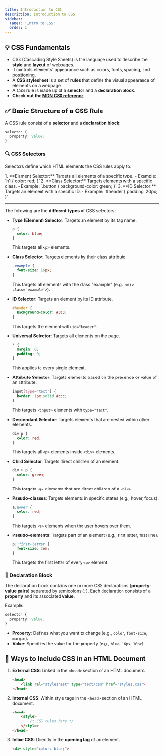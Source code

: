 ```yaml
---
title: Introduction to CSS
description: Introduction to CSS
sidebar:
  label: 'Intro to CSS'
  order: 1
---
```


## 💡 CSS Fundamentals
- CSS (Cascading Style Sheets) is the language used to describe the **style** and **layout** of webpages. 
- It controls elements' appearance such as colors, fonts, spacing, and positioning. 
- A **CSS stylesheet** is a set of **rules** that define the visual appearance of elements on a webpage. 
- A CSS rule is made up of a **selector** and a **declaration block**.
- **Check out the [MDN CSS reference
](https://developer.mozilla.org/en-US/docs/Web/CSS/Reference)**

## ✅ Basic Structure of a CSS Rule

A CSS rule consist of a **selector** and a **declaration block**:

```css
selector {
  property: value;
}
```

### 🔍 CSS Selectors
Selectors define which HTML elements the CSS rules apply to. 

<Aside type='tip' title='Basic CSS Selectors'>
1. **Element Selector:** Targets all elements of a specific type.
    - Example: `h1 { color: red; }`
2. **Class Selector:** Targets elements with a specific class.
    - Example: `.button { background-color: green; }`
3. **ID Selector:** Targets an element with a specific ID.
    - Example: `#header { padding: 20px; }`
</Aside>

---

The following are the **different types** of CSS selectors:

- **Type (Element) Selector**: Targets an element by its tag name.
  ```css
  p {
    color: blue;
  }
  ```
  This targets all `<p>` elements.

- **Class Selector**: Targets elements by their class attribute.
  ```css
  .example {
    font-size: 16px;
  }
  ```
  This targets all elements with the class "example" (e.g., `<div class="example">`).

- **ID Selector**: Targets an element by its ID attribute.
  ```css
  #header {
    background-color: #333;
  }
  ```
  This targets the element with `id="header"`.

- **Universal Selector**: Targets all elements on the page.
  ```css
  * {
    margin: 0;
    padding: 0;
  }
  ```
  This applies to every single element.

- **Attribute Selector**: Targets elements based on the presence or value of an attribute.
  ```css
  input[type="text"] {
    border: 1px solid #ccc;
  }
  ```
  This targets `<input>` elements with `type="text"`.

- **Descendant Selector**: Targets elements that are nested within other elements.
  ```css
  div p {
    color: red;
  }
  ```
  This targets all `<p>` elements inside `<div>` elements.

- **Child Selector**: Targets direct children of an element.
  ```css
  div > p {
    color: green;
  }
  ```
  This targets `<p>` elements that are direct children of a `<div>`.

- **Pseudo-classes**: Targets elements in specific states (e.g., hover, focus).
  ```css
  a:hover {
    color: red;
  }
  ```
  This targets `<a>` elements when the user hovers over them.

- **Pseudo-elements**: Targets part of an element (e.g., first letter, first line).
  ```css
  p::first-letter {
    font-size: 2em;
  }
  ```
  This targets the first letter of every `<p>` element.

### 📝 Declaration Block

The declaration block contains one or more CSS declarations (**property-value pairs**) separated by semicolons (`;`). Each declaration consists of a **property** and its associated **value**.

Example:

```css
selector {
  property: value;
}
```

- **Property**: Defines what you want to change (e.g., `color`, `font-size`, `margin`).
- **Value**: Specifies the value for the property (e.g., `blue`, `16px`, `10px`).

## 🎯 Ways to Include CSS in an HTML Document
1. **External CSS**: Linked in the `<head>` section of an HTML document.
    ```html
    <head>
        <link rel="stylesheet" type="text/css" href="styles.css">
    </head>
    ```
2. **Internal CSS**: Within style tags in the `<head>` section of an HTML document.
    ```html
    <head>
        <style>
            /* CSS rules here */
        </style>
    </head>
    ```
3. **Inline CSS**: Directly in the **opening tag** of an element.
    ```html
    <div style="color: blue;">
    ```
